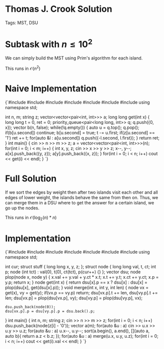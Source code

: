 


<Sidebar moduleName={moduleName} /> 

# Thomas J. Crook Solution

Tags: MST, DSU

# Subtask with $n \leq 10^2$

We can simply build the MST using Prim's algorithm for each island. 

This runs in $\mathcal{O}(n^2)$

# Naive Implementation

<div style={{ transform: 'translateX(150px)' }}>
  <SyntaxHighlighter language="cpp" style={okaidia}>
{`#include <queue>
#include <cmath>
#include <cstdio>
#include <vector>
#include <iostream> 
#include <algorithm>
#include <map>
using namespace std;

int n, m; 
string z; 
vector<vector<pair<int, int>>> a; 
long long get(int x) {
    long long t = 0, ret = 0;
    priority_queue<pair<long long, int>> q; 
    q.push({0, x}); 
    vector<bool> b(n, false); 
    while(!q.empty()) {
        auto u = q.top(); q.pop(); 
        if(b[u.second]) continue; 
        b[u.second] = true; 
        t -= u.first; 
        if(z[u.second] == '1') ret += t; 
        for(auto &l : a[u.second]) q.push({-l.second, l.first}); 
    }
    return ret; 
}
int main() {
    cin >> n >> m >> z; 
    a = vector<vector<pair<int, int>>>(n); 
    for(int i = 0; i < m; i++) {
        int x, y, z; 
        cin >> x >> y >> z; 
        x--, y--; 
        a[x].push_back({y, z});
        a[y].push_back({x, z});
    }
    for(int i = 0; i < n; i++) cout << get(i) << endl;
}
`}
  </SyntaxHighlighter>
</div>

# Full Solution 

If we sort the edges by weight then after two islands visit each other and all edges of lower weight, 
the islands behave the same from then on. Thus, we can merge them in a DSU where to get the answer for a 
certain island, we go up the nodes. 


This runs in $\mathcal{O}(\log_2(n)*n)$

# Implementation

<div style={{ transform: 'translateX(150px)' }}>
  <SyntaxHighlighter language="cpp" style={okaidia}>
{`#include <queue>
#include <cmath>
#include <cstdio>
#include <vector>
#include <iostream> 
#include <algorithm>
#include <map>
using namespace std;

int cur; 
struct stuff {
    long long x, y, z; 
};
struct node {
    long long val, t, ct; 
    int p; 
    node (int tct) : val(0), t(0), ct(tct), p(cur++) {}
};
vector<node> dsu; 
node plop(node x, node y) {
    x.val += y.val + y.ct * x.t; 
    x.t += y.t; 
    x.ct += y.ct; 
    x.p = y.p; 
    return x; 
}
node get(int x) {
    return dsu[x].p == x ? dsu[x] : dsu[x] = plop(dsu[x], get(dsu[x].p));
}
void merge(int x, int y, int len) {
    node vx = get(x), vy = get(y); 
    if(vx.p == vy.p) return; 
    dsu[vx.p].t += len, dsu[vy.p].t += len; 
    dsu[vx.p] = plop(dsu[vx.p], vy); 
    dsu[vy.p] = plop(dsu[vy.p], vx); 

    dsu.push_back(node(0)); 
    dsu[vx.p].p = dsu[vy.p].p = dsu.back().p; 
}
int main() {
    int n, m; 
    string z; 
    cin >> n >> m >> z; 
    for(int i = 0; i < n; i++) dsu.push_back(node(z[i] - '0')); 
    vector<stuff> a(m); 
    for(auto &u : a) cin >> u.x >> u.y >> u.z; 
    for(auto &u : a) u.x--, u.y--; 
    sort(a.begin(), a.end(), [](auto a, auto b){ return a.z < b.z; }); 
    for(auto &u : a) merge(u.x, u.y, u.z); 
    for(int i = 0; i < n; i++) cout << get(i).val << endl;
}
`}
  </SyntaxHighlighter>
</div>

